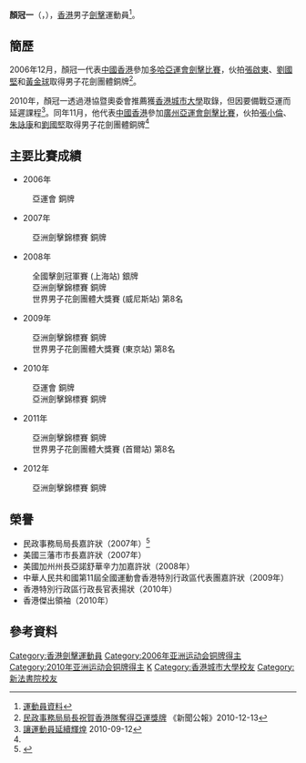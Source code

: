 {{noteTA|G1=Sports}}
{{Infobox sportsperson
| headercolor    = #778899
| name           = 顏冠一
| image          = 
| imagesize      =
| caption        =
| birthname      =
| fullname       =
| nickname       =
| nationality    = 
| residence      =
| birth_date      = {{birth_date_and_age|1983|10|18}}<ref name="广州亚运">{{Cite web |url=http://www.gz2010.cn/info/CHN_CHN/ZB/ZBB101A_FE@@@@@@@@@@@@@@@CHN_number=215812.html |title=2010年广州亚运会官方网站 击剑 - 颜冠一 - 简历 |access-date=2011-03-04 |archive-date=2010-11-23 |archive-url=https://web.archive.org/web/20101123051954/http://www.gz2010.cn/info/CHN_CHN/ZB/ZBB101A_FE@@@@@@@@@@@@@@@CHN_number=215812.html |dead-url=no }}</ref>
| birth_place     = {{BHKG}}
| height         = 183cm
| weight         = 
| website        = 
| country        = {{HKG}}
| sport          = 男子[[擊劍|擊劍]] - [[花劍|花劍]]
| collegeteam    =
| club           =
| team           =
| turnedpro      =
| coach          = 
| retired        =
| coaching       =
| worlds         =
| regionals      =
| nationals      =
| olympics       =
| paralympics    =
| highestranking =
| pb             =
| medaltemplates = 
{{MedalSport | 男子[[劍擊|劍擊]]}}
{{MedalCountry|{{HKG}}}}
{{MedalCompetition | [[亞洲運動會|亞洲運動會]]}}
{{MedalBronze | [[2006年亞洲運動會|2006年 多哈]] | [[2006年亞洲運動會擊劍比賽|男子花劍團體]]}}
{{MedalBronze | [[2010年亞洲運動會|2010年 廣州]] | [[2010年亞洲運動會擊劍比賽|男子花劍團體]]}}
| show-medals    = yes
}}
'''顏冠一'''（'''{{lang|en|NGAN Kwoon Yat Kevin}}'''，{{bd|1983年|10月18日|catIdx=N顏}}），[[香港|香港]]男子[[劍擊|劍擊]]運動員<ref>[http://2010gz.hkolympic.org/profile/ngan%20kwoon%20yat%20kevin.pdf 運動員資料]{{dead link|date=2018年5月 |bot=InternetArchiveBot |fix-attempted=yes }}</ref>。

==簡歷==
2006年12月，顏冠一代表[[2006年亞洲運動會中國香港代表團|中國香港]]參加[[多哈|多哈]][[2006年亞洲運動會|亞運會]][[2006年亞洲運動會擊劍比賽|劍擊比賽]]，伙拍[[張啟東|張啟東]]、[[劉國堅|劉國堅]]和[[黃金球|黃金球]]取得男子花劍團體銅牌<ref>[http://www.info.gov.hk/gia/general/200612/13/P200612130308.htm 民政事務局局長祝賀香港隊奪得亞運獎牌] {{Wayback|url=http://www.info.gov.hk/gia/general/200612/13/P200612130308.htm |date=20190902181221 }}《新聞公報》2010-12-13</ref>。

2010年，顏冠一透過港協暨奧委會推薦獲[[香港城市大學|香港城市大學]]取錄，但因要備戰亞運而延遲課程<ref>[http://www.hab.gov.hk/tc/about_us/from_the_desk_of_secretary_for_home_affairs/t_shaArticles89.htm 讓運動員延續輝煌] {{Wayback|url=http://www.hab.gov.hk/tc/about_us/from_the_desk_of_secretary_for_home_affairs/t_shaArticles89.htm |date=20130715092852 }} 2010-09-12</ref>。同年11月，他代表[[2010年亞洲運動會中國香港代表團|中國香港]]參加[[廣州|廣州]][[2010年亞洲運動會|亞運會]][[2010年亞洲運動會擊劍比賽|劍擊比賽]]，伙拍[[張小倫|張小倫]]、[[朱詠康|朱詠康]]和[[劉國堅|劉國堅]]取得男子花劍團體銅牌<ref name="广州亚运"/>

==主要比賽成績==
*2006年
:亞運會 銅牌

*2007年
:亞洲劍擊錦標賽 銅牌

*2008年
:全國擊劍冠軍賽 (上海站) 銀牌
:亞洲劍擊錦標賽 銅牌
:世界男子花劍團體大獎賽 (威尼斯站) 第8名

*2009年
:亞洲劍擊錦標賽 銅牌
:世界男子花劍團體大獎賽 (東京站) 第8名

*2010年
:亞運會 銅牌
:亞洲劍擊錦標賽 銅牌

*2011年
:亞洲劍擊錦標賽 銅牌
:世界男子花劍團體大獎賽 (首爾站) 第8名

*2012年
:亞洲劍擊錦標賽 銅牌

==榮譽==
*民政事務局局長嘉許狀（2007年）<ref>{{Cite web |url=http://www.hab.gov.hk/file_manager/tc/documents/whats_new/from_the_desk_of_secretary_for_home_affairs/commendation2006-07_c.pdf |title=二○○六至二○○七年民政事務局局長嘉許計劃 獲獎人士名單 |access-date=2011-03-04 |archive-url=https://web.archive.org/web/20081202233513/http://www.hab.gov.hk/file_manager/tc/documents/whats_new/from_the_desk_of_secretary_for_home_affairs/commendation2006-07_c.pdf |archive-date=2008-12-02 |dead-url=yes }}</ref>
*美國三藩市市長嘉許狀（2007年）
*美國加州州長亞諾舒華辛力加嘉許狀（2008年）
*中華人民共和國第11屆全國運動會香港特別行政區代表團嘉許狀（2009年）
*香港特別行政區行政長官表揚狀（2010年）
*香港傑出領袖（2010年）

==參考資料==
{{reflist}}

{{DEFAULTSORT:NGAN Kwoon Yat Kevin}}
[[Category:香港劍擊運動員|Category:香港劍擊運動員]]
[[Category:2006年亚洲运动会铜牌得主|Category:2006年亚洲运动会铜牌得主]]
[[Category:2010年亚洲运动会铜牌得主|Category:2010年亚洲运动会铜牌得主]]
[[Category:顏姓|K]]
[[Category:香港城市大學校友|Category:香港城市大學校友]]
[[Category:新法書院校友|Category:新法書院校友]]
